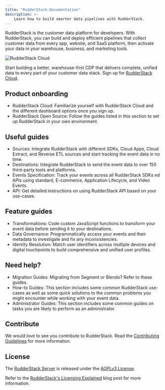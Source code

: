 ```yaml
---
title: "RudderStack Documentation"
description: >-
    Learn how to build smarter data pipelines with RudderStack.
---
```


RudderStack is the customer data platform for developers. With RudderStack, you can build and deploy efficient pipelines that collect customer data from every app, website, and SaaS platform, then activate your data in your warehouse, business, and marketing tools.

<img src="/assets/rs-cloud/rs-cloud-workflow.png" alt="RudderStack Cloud" />

<div class="successBlock">

Start building a better, warehouse-first CDP that delivers complete, unified data to every part of your customer data stack. Sign up for <a href="https://app.rudderstack.com/signup?type=freetrial" target="_blank">RudderStack Cloud</a>.
</div>

## Product onboarding

* <Link to="/get-started/rudderstack-cloud/">RudderStack Cloud</Link>: Familiarize yourself with RudderStack Cloud and the different dashboard options once you sign up.

* <Link to="/get-started/rudderstack-open-source/">RudderStack Open Source</Link>: Follow the guides listed in this section to set up RudderStack in your own environment.


## Useful guides

* <Link to="/sources/">Sources</Link>: Integrate RudderStack with different SDKs, Cloud Apps, Cloud Extract, and Reverse ETL sources and start tracking the event data in no time.

* <Link to="/destinations/overview/">Destinations</Link>: Integrate RudderStack to send the event data to over 150 third-party tools and platforms.

* <Link to="/event-spec/standard-events/">Events Specification</Link>: Track your events across all RudderStack SDKs nd APIs using standard, E-commerce, Application Lifecycle, and Video Events.

* <Link to="/event-spec/standard-events/">API</Link>: Get detailed instructions on using RudderStack API based on your use-cases.

## Feature guides

* <Link to="/features/transformations/">Transformations</Link>: Code custom JavaScript functions to transform your event data before sending it to your destinations.

* <Link to="/features/data-governance/">Data Governance</Link>: Programmatically access your events and their metadata to investigate and fix any inconsistencies.

* <Link to="/features/identity-resolution/">Identity Resolution</Link>: Match user identifiers across multiple devices and digital touchpoints to build comprehensive and unified user profiles. 


## Need help?

* <Link to="/user-guides/migration-guides/">Migration Guides</Link>: Migrating from Segment or Blendo? Refer to these guides.

* <Link to="/user-guides/how-to-guides/">How-to Guides</Link>: This section includes some common RudderStack use-cases as well as some quick solutions to the common problems you might encounter while working with your event data.

* <Link to="/user-guides/administrators-guide/">Administrator Guides</Link>: This section includes some common guides on tasks you are likely to perform as an administrator.


## Contribute

We would love to see you contribute to RudderStack. Read the [Contributing Guidelines](https://github.com/rudderlabs/rudder-server/blob/master/CONTRIBUTING.md) for more information.

## License

The [RudderStack Server](https://github.com/rudderlabs/rudder-server) is released under the [AGPLv3 License](https://www.gnu.org/licenses/agpl-3.0-standalone.html).

<div class="successBlock">

Refer to the <a href="https://rudderstack.com/blog/rudderstacks-licensing-explained" target="_blank">RudderStack's Licensing Explained</a> blog post for more information.
</div>



